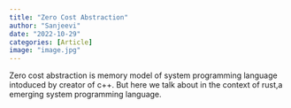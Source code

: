 ```yaml
---
title: "Zero Cost Abstraction"
author: "Sanjeevi"
date: "2022-10-29"
categories: [Article]
image: "image.jpg"
---
```

Zero cost abstraction is memory model of system programming language intoduced by creator of c++.
But here we talk about in the context of rust,a emerging system programming language.
